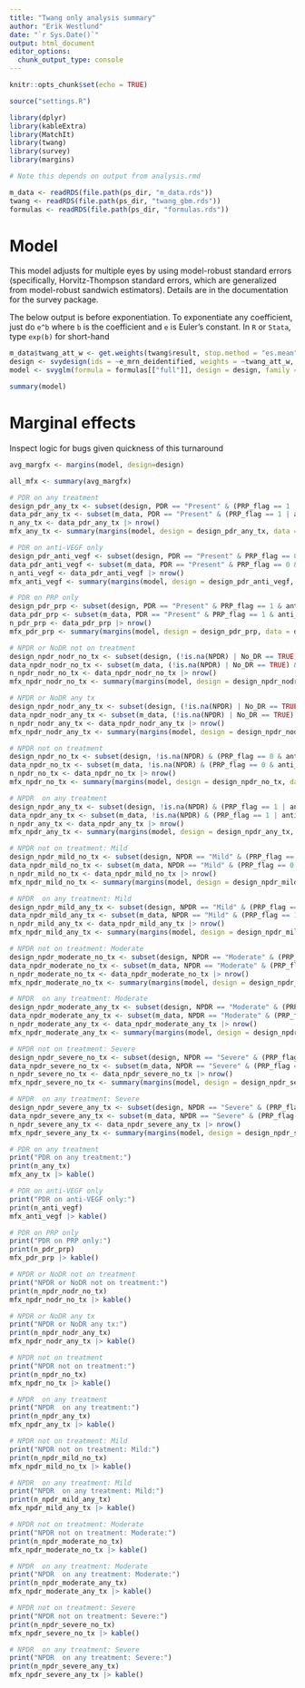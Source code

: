 ```yaml
---
title: "Twang only analysis summary"
author: "Erik Westlund"
date: "`r Sys.Date()`"
output: html_document
editor_options: 
  chunk_output_type: console
---
```


```r
knitr::opts_chunk$set(echo = TRUE)

source("settings.R")

library(dplyr)
library(kableExtra)
library(MatchIt)
library(twang)
library(survey)
library(margins)

# Note this depends on output from analysis.rmd

m_data <- readRDS(file.path(ps_dir, "m_data.rds"))
twang <- readRDS(file.path(ps_dir, "twang_gbm.rds"))
formulas <- readRDS(file.path(ps_dir, "formulas.rds"))
```

# Model

This model adjusts for multiple eyes by using model-robust standard errors (specifically, Horvitz-Thompson standard errors, which are generalized from model-robust sandwich estimators). Details are in the documentation for the survey package.

The below output is before exponentiation. To exponentiate any coefficient, just do `e^b` where `b` is the coefficient and `e` is Euler's constant. In `R` or `Stata`, type `exp(b)` for short-hand

```r
m_data$twang_att_w <- get.weights(twang$result, stop.method = "es.mean")
design <- svydesign(ids = ~e_mrn_deidentified, weights = ~twang_att_w, data = m_data)
model <- svyglm(formula = formulas[["full"]], design = design, family = quasibinomial())

summary(model)
```

# Marginal effects

Inspect logic for bugs given quickness of this turnaround

```r
avg_margfx <- margins(model, design=design)

all_mfx <- summary(avg_margfx) 

# PDR on any treatment
design_pdr_any_tx <- subset(design, PDR == "Present" & (PRP_flag == 1 | anti_VEGF == 1 | focal_laser_flag == 1 | other_inject == 1))
data_pdr_any_tx <- subset(m_data, PDR == "Present" & (PRP_flag == 1 | anti_VEGF == 1 | focal_laser_flag == 1 | other_inject == 1))
n_any_tx <- data_pdr_any_tx |> nrow()
mfx_any_tx <- summary(margins(model, design = design_pdr_any_tx, data = data_pdr_any_tx, variables=c("ever_lapse_binary")))

# PDR on anti-VEGF only
design_pdr_anti_vegf <- subset(design, PDR == "Present" & PRP_flag == 0 & anti_VEGF == 1 & focal_laser_flag == 0 & other_inject == 0)
data_pdr_anti_vegf <- subset(m_data, PDR == "Present" & PRP_flag == 0 & anti_VEGF == 1 & focal_laser_flag == 0 & other_inject == 0)
n_anti_vegf <- data_pdr_anti_vegf |> nrow()
mfx_anti_vegf <- summary(margins(model, design = design_pdr_anti_vegf, data = data_pdr_anti_vegf, variables=c("ever_lapse_binary")))

# PDR on PRP only
design_pdr_prp <- subset(design, PDR == "Present" & PRP_flag == 1 & anti_VEGF == 0 & focal_laser_flag == 0 & other_inject == 0)
data_pdr_prp <- subset(m_data, PDR == "Present" & PRP_flag == 1 & anti_VEGF == 0 & focal_laser_flag == 0 & other_inject == 0)
n_pdr_prp <- data_pdr_prp |> nrow()
mfx_pdr_prp <- summary(margins(model, design = design_pdr_prp, data = data_pdr_prp, variables=c("ever_lapse_binary")))

# NPDR or NoDR not on treatment
design_npdr_nodr_no_tx <- subset(design, (!is.na(NPDR) | No_DR == TRUE) & (PRP_flag == 0 & anti_VEGF == 0 & focal_laser_flag == 0 & other_inject == 0))
data_npdr_nodr_no_tx <- subset(m_data, (!is.na(NPDR) | No_DR == TRUE) & (PRP_flag == 0 & anti_VEGF == 0 & focal_laser_flag == 0 & other_inject == 0))
n_npdr_nodr_no_tx <- data_npdr_nodr_no_tx |> nrow()
mfx_npdr_nodr_no_tx <- summary(margins(model, design = design_npdr_nodr_no_tx, data = data_npdr_nodr_no_tx, variables=c("ever_lapse_binary")))

# NPDR or NoDR any tx
design_npdr_nodr_any_tx <- subset(design, (!is.na(NPDR) | No_DR == TRUE) & (PRP_flag == 1 | anti_VEGF == 1 | focal_laser_flag == 1 | other_inject == 1))
data_npdr_nodr_any_tx <- subset(m_data, (!is.na(NPDR) | No_DR == TRUE) & (PRP_flag == 1 | anti_VEGF == 1 | focal_laser_flag == 1 | other_inject == 1))
n_npdr_nodr_any_tx <- data_npdr_nodr_any_tx |> nrow()
mfx_npdr_nodr_any_tx <- summary(margins(model, design = design_npdr_nodr_any_tx, data = data_npdr_nodr_any_tx, variables=c("ever_lapse_binary")))

# NPDR not on treatment
design_npdr_no_tx <- subset(design, !is.na(NPDR) & (PRP_flag == 0 & anti_VEGF == 0 & focal_laser_flag == 0 & other_inject == 0))
data_npdr_no_tx <- subset(m_data, !is.na(NPDR) & (PRP_flag == 0 & anti_VEGF == 0 & focal_laser_flag == 0 & other_inject == 0))
n_npdr_no_tx <- data_npdr_no_tx |> nrow()
mfx_npdr_no_tx <- summary(margins(model, design = design_npdr_no_tx, data = data_npdr_no_tx, variables=c("ever_lapse_binary")))

# NPDR  on any treatment
design_npdr_any_tx <- subset(design, !is.na(NPDR) & (PRP_flag == 1 | anti_VEGF == 1 | focal_laser_flag == 1 | other_inject == 1))
data_npdr_any_tx <- subset(m_data, !is.na(NPDR) & (PRP_flag == 1 | anti_VEGF == 1 | focal_laser_flag == 1 | other_inject == 1))
n_npdr_any_tx <- data_npdr_any_tx |> nrow()
mfx_npdr_any_tx <- summary(margins(model, design = design_npdr_any_tx, data = data_npdr_any_tx, variables=c("ever_lapse_binary")))

# NPDR not on treatment: Mild
design_npdr_mild_no_tx <- subset(design, NPDR == "Mild" & (PRP_flag == 0 & anti_VEGF == 0 & focal_laser_flag == 0 & other_inject == 0))
data_npdr_mild_no_tx <- subset(m_data, NPDR == "Mild" & (PRP_flag == 0 & anti_VEGF == 0 & focal_laser_flag == 0 & other_inject == 0))
n_npdr_mild_no_tx <- data_npdr_mild_no_tx |> nrow()
mfx_npdr_mild_no_tx <- summary(margins(model, design = design_npdr_mild_no_tx, data = data_npdr_mild_no_tx, variables=c("ever_lapse_binary")))

# NPDR  on any treatment: Mild
design_npdr_mild_any_tx <- subset(design, NPDR == "Mild" & (PRP_flag == 1 | anti_VEGF == 1 | focal_laser_flag == 1 | other_inject == 1))
data_npdr_mild_any_tx <- subset(m_data, NPDR == "Mild" & (PRP_flag == 1 | anti_VEGF == 1 | focal_laser_flag == 1 | other_inject == 1))
n_npdr_mild_any_tx <- data_npdr_mild_any_tx |> nrow()
mfx_npdr_mild_any_tx <- summary(margins(model, design = design_npdr_mild_any_tx, data = data_npdr_mild_any_tx, variables=c("ever_lapse_binary")))

# NPDR not on treatment: Moderate
design_npdr_moderate_no_tx <- subset(design, NPDR == "Moderate" & (PRP_flag == 0 & anti_VEGF == 0 & focal_laser_flag == 0 & other_inject == 0))
data_npdr_moderate_no_tx <- subset(m_data, NPDR == "Moderate" & (PRP_flag == 0 & anti_VEGF == 0 & focal_laser_flag == 0 & other_inject == 0))
n_npdr_moderate_no_tx <- data_npdr_moderate_no_tx |> nrow()
mfx_npdr_moderate_no_tx <- summary(margins(model, design = design_npdr_moderate_no_tx, data = data_npdr_moderate_no_tx, variables=c("ever_lapse_binary")))

# NPDR  on any treatment: Moderate
design_npdr_moderate_any_tx <- subset(design, NPDR == "Moderate" & (PRP_flag == 1 | anti_VEGF == 1 | focal_laser_flag == 1 | other_inject == 1))
data_npdr_moderate_any_tx <- subset(m_data, NPDR == "Moderate" & (PRP_flag == 1 | anti_VEGF == 1 | focal_laser_flag == 1 | other_inject == 1))
n_npdr_moderate_any_tx <- data_npdr_moderate_any_tx |> nrow()
mfx_npdr_moderate_any_tx <- summary(margins(model, design = design_npdr_moderate_any_tx, data = data_npdr_moderate_any_tx, variables=c("ever_lapse_binary")))

# NPDR not on treatment: Severe
design_npdr_severe_no_tx <- subset(design, NPDR == "Severe" & (PRP_flag == 0 & anti_VEGF == 0 & focal_laser_flag == 0 & other_inject == 0))
data_npdr_severe_no_tx <- subset(m_data, NPDR == "Severe" & (PRP_flag == 0 & anti_VEGF == 0 & focal_laser_flag == 0 & other_inject == 0))
n_npdr_severe_no_tx <- data_npdr_severe_no_tx |> nrow()
mfx_npdr_severe_no_tx <- summary(margins(model, design = design_npdr_severe_no_tx, data = data_npdr_severe_no_tx, variables=c("ever_lapse_binary")))

# NPDR  on any treatment: Severe
design_npdr_severe_any_tx <- subset(design, NPDR == "Severe" & (PRP_flag == 1 | anti_VEGF == 1 | focal_laser_flag == 1 | other_inject == 1))
data_npdr_severe_any_tx <- subset(m_data, NPDR == "Severe" & (PRP_flag == 1 | anti_VEGF == 1 | focal_laser_flag == 1 | other_inject == 1))
n_npdr_severe_any_tx <- data_npdr_severe_any_tx |> nrow()
mfx_npdr_severe_any_tx <- summary(margins(model, design = design_npdr_severe_any_tx, data = data_npdr_severe_any_tx, variables=c("ever_lapse_binary")))

```

```r

# PDR on any treatment
print("PDR on any treatment:")
print(n_any_tx)
mfx_any_tx |> kable()

# PDR on anti-VEGF only
print("PDR on anti-VEGF only:")
print(n_anti_vegf)
mfx_anti_vegf |> kable()

# PDR on PRP only
print("PDR on PRP only:")
print(n_pdr_prp)
mfx_pdr_prp |> kable()

# NPDR or NoDR not on treatment
print("NPDR or NoDR not on treatment:")
print(n_npdr_nodr_no_tx)
mfx_npdr_nodr_no_tx |> kable()

# NPDR or NoDR any tx
print("NPDR or NoDR any tx:")
print(n_npdr_nodr_any_tx)
mfx_npdr_nodr_any_tx |> kable()

# NPDR not on treatment
print("NPDR not on treatment:")
print(n_npdr_no_tx)
mfx_npdr_no_tx |> kable()

# NPDR  on any treatment
print("NPDR  on any treatment:")
print(n_npdr_any_tx)
mfx_npdr_any_tx |> kable()

# NPDR not on treatment: Mild
print("NPDR not on treatment: Mild:")
print(n_npdr_mild_no_tx)
mfx_npdr_mild_no_tx |> kable()

# NPDR  on any treatment: Mild
print("NPDR  on any treatment: Mild:")
print(n_npdr_mild_any_tx)
mfx_npdr_mild_any_tx |> kable()

# NPDR not on treatment: Moderate
print("NPDR not on treatment: Moderate:")
print(n_npdr_moderate_no_tx)
mfx_npdr_moderate_no_tx |> kable()

# NPDR  on any treatment: Moderate
print("NPDR  on any treatment: Moderate:")
print(n_npdr_moderate_any_tx)
mfx_npdr_moderate_any_tx |> kable()

# NPDR not on treatment: Severe
print("NPDR not on treatment: Severe:")
print(n_npdr_severe_no_tx)
mfx_npdr_severe_no_tx |> kable()

# NPDR  on any treatment: Severe
print("NPDR  on any treatment: Severe:")
print(n_npdr_severe_any_tx)
mfx_npdr_severe_any_tx |> kable()

```